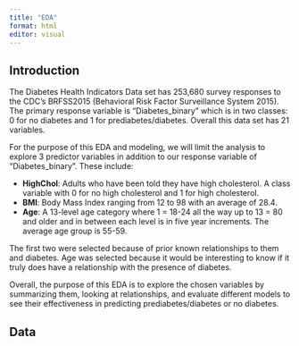```yaml
---
title: "EDA"
format: html
editor: visual
---
```


## Introduction

The Diabetes Health Indicators Data set has 253,680 survey responses to the CDC's BRFSS2015 (Behavioral Risk Factor Surveillance System 2015). The primary response variable is "Diabetes_binary" which is in two classes: 0 for no diabetes and 1 for prediabetes/diabetes. Overall this data set has 21 variables.

For the purpose of this EDA and modeling, we will limit the analysis to explore 3 predictor variables in addition to our response variable of "Diabetes_binary". These include:

- **HighChol**: Adults who have been told they have high cholesterol. A class variable with 0 for no high cholesterol and 1 for high cholesterol.
- **BMI**: Body Mass Index ranging from 12 to 98 with an average of 28.4.
- **Age**: A 13-level age category where 1 = 18-24 all the way up to 13 = 80 and older and in between each level is in five year increments. The average age group is 55-59.

The first two were selected because of prior known relationships to them and diabetes. Age was selected because it would be interesting to know if it truly does have a relationship with the presence of diabetes.

Overall, the purpose of this EDA is to explore the chosen variables by summarizing them, looking at relationships, and evaluate different models to see their effectiveness in predicting prediabetes/diabetes or no diabetes. 

## Data
